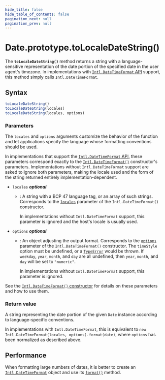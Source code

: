 ```yaml
---
hide_title: false
hide_table_of_contents: false
pagination_next: null
pagination_prev: null
---
```

# Date.prototype.toLocaleDateString()

The **`toLocaleDateString()`** method returns a string with a language-sensitive representation of the date portion of the specified date in the user agent's timezone. In implementations with [`Intl.DateTimeFormat` API](https://developer.mozilla.org/docs/Web/JavaScript/Reference/Global_Objects/Intl/DateTimeFormat) support, this method simply calls `Intl.DateTimeFormat`.

## Syntax

```js
toLocaleDateString()
toLocaleDateString(locales)
toLocaleDateString(locales, options)
```

### Parameters

The `locales` and `options` arguments customize the behavior of the function and let applications specify the language whose formatting conventions should be used.

In implementations that support the [`Intl.DateTimeFormat` API](https://developer.mozilla.org/docs/Web/JavaScript/Reference/Global_Objects/Intl/DateTimeFormat), these parameters correspond exactly to the [`Intl.DateTimeFormat()`](https://developer.mozilla.org/docs/Web/JavaScript/Reference/Global_Objects/Intl/DateTimeFormat/DateTimeFormat) constructor's parameters. Implementations without `Intl.DateTimeFormat` support are asked to ignore both parameters, making the locale used and the form of the string returned entirely implementation-dependent.

- `locales` _**optional**_

  - : A string with a BCP 47 language tag, or an array of such strings. Corresponds to the [`locales`](https://developer.mozilla.org/docs/Web/JavaScript/Reference/Global_Objects/Intl/DateTimeFormat/DateTimeFormat#locales) parameter of the `Intl.DateTimeFormat()` constructor.

    In implementations without `Intl.DateTimeFormat` support, this parameter is ignored and the host's locale is usually used.

- `options` _**optional**_

  - : An object adjusting the output format. Corresponds to the [`options`](https://developer.mozilla.org/docs/Web/JavaScript/Reference/Global_Objects/Intl/DateTimeFormat/DateTimeFormat#options) parameter of the `Intl.DateTimeFormat()` constructor. The `timeStyle` option must be undefined, or a [`TypeError`](../../../globals/TypeError/TypeError.md) would be thrown. If `weekday`, `year`, `month`, and `day` are all undefined, then `year`, `month`, and `day` will be set to `"numeric"`.

    In implementations without `Intl.DateTimeFormat` support, this parameter is ignored.

See the [`Intl.DateTimeFormat()` constructor](https://developer.mozilla.org/docs/Web/JavaScript/Reference/Global_Objects/Intl/DateTimeFormat/DateTimeFormat) for details on these parameters and how to use them.

### Return value

A string representing the date portion of the given `Date` instance according to language-specific conventions.

In implementations with `Intl.DateTimeFormat`, this is equivalent to `new Intl.DateTimeFormat(locales, options).format(date)`, where `options` has been normalized as described above.

## Performance

When formatting large numbers of dates, it is better to create an [`Intl.DateTimeFormat`](https://developer.mozilla.org/docs/Web/JavaScript/Reference/Global_Objects/Intl/DateTimeFormat) object and use its [`format()`](https://developer.mozilla.org/docs/Web/JavaScript/Reference/Global_Objects/Intl/DateTimeFormat/format) method.
